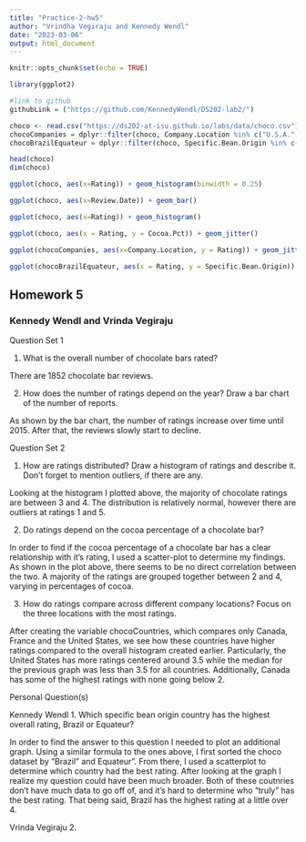 ```yaml
---
title: "Practice-2-hw5"
author: "Vrindha Vegiraju and Kennedy Wendl"
date: "2023-03-06"
output: html_document
---
```


```r
knitr::opts_chunk$set(echo = TRUE)

library(ggplot2)

```

```r

#link to github
githubLink = ("https://github.com/KennedyWendl/DS202-lab2/")

choco <- read.csv("https://ds202-at-isu.github.io/labs/data/choco.csv")
chocoCompanies = dplyr::filter(choco, Company.Location %in% c("U.S.A.", "France", "Canada"))
chocoBrazilEquateur = dplyr::filter(choco, Specific.Bean.Origin %in% c("Brazil", "Equateur"))

head(choco)
dim(choco)

ggplot(choco, aes(x=Rating)) + geom_histogram(binwidth = 0.25)

ggplot(choco, aes(x=Review.Date)) + geom_bar()

ggplot(choco, aes(x=Rating)) + geom_histogram()

ggplot(choco, aes(x = Rating, y = Cocoa.Pct)) + geom_jitter()

ggplot(chocoCompanies, aes(x=Company.Location, y = Rating)) + geom_jitter() + coord_flip()

ggplot(chocoBrazilEquateur, aes(x = Rating, y = Specific.Bean.Origin)) + geom_jitter()

```
## Homework 5 
### Kennedy Wendl and Vrinda Vegiraju

Question Set 1

1. What is the overall number of chocolate bars rated?

There are 1852 chocolate bar reviews.

2. How does the number of ratings depend on the year? Draw a bar chart of the number of reports.

As shown by the bar chart, the number of ratings increase over time until 2015. After that, the reviews slowly start to decline. 

Question Set 2

1. How are ratings distributed? Draw a histogram of ratings and describe it. Don’t forget to mention outliers, if there are any.

Looking at the histogram I plotted above, the majority of chocolate ratings are between 3 and 4. The distribution is relatively normal, however there are outliers at ratings 1 and 5.

2. Do ratings depend on the cocoa percentage of a chocolate bar?

In order to find if the cocoa percentage of a chocolate bar has a clear relationship with it's rating, I used a scatter-plot to determine my findings. As shown in the plot above, there seems to be no direct correlation between the two. A majority of the ratings are grouped together between 2 and 4, varying in percentages of cocoa. 

3. How do ratings compare across different company locations? Focus on the three locations with the most ratings.

After creating the variable chocoCountries, which compares only Canada, France and the United States, we see how these countries have higher ratings compared to the overall histogram created earlier. Particularly, the United States has more ratings centered around 3.5 while the median for the previous graph was less than 3.5 for all countries. Additionally, Canada has some of the highest ratings with none going below 2. 

Personal Question(s)

Kennedy Wendl
1. Which specific bean origin country has the highest overall rating, Brazil or Equateur?

In order to find the answer to this question I needed to plot an additional graph. Using a similar formula to the ones above, I first sorted the choco dataset by "Brazil" and Equateur". From there, I used a scatterplot to determine which country had the best rating. After looking at the graph I realize my question could have been much broader. Both of these coutnries don't have much data to go off of, and it's hard to determine who "truly" has the best rating. That being said, Brazil has the highest rating at a little over 4. 

Vrinda Vegiraju
2. 
